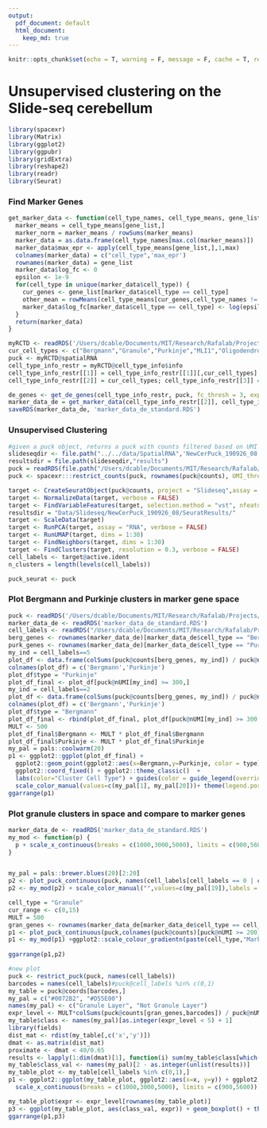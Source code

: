 ```yaml
---
output:  
  pdf_document: default
  html_document:
    keep_md: true
---
```


```r
knitr::opts_chunk$set(echo = T, warning = F, message = F, cache = T, results = 'hide')
```

# Unsupervised clustering on the Slide-seq cerebellum

```r
library(spacexr)
library(Matrix)
library(ggplot2)
library(ggpubr)
library(gridExtra)
library(reshape2)
library(readr)
library(Seurat)
```

### Find Marker Genes

```r

get_marker_data <- function(cell_type_names, cell_type_means, gene_list) {
  marker_means = cell_type_means[gene_list,]
  marker_norm = marker_means / rowSums(marker_means)
  marker_data = as.data.frame(cell_type_names[max.col(marker_means)])
  marker_data$max_epr <- apply(cell_type_means[gene_list,],1,max)
  colnames(marker_data) = c("cell_type",'max_epr')
  rownames(marker_data) = gene_list
  marker_data$log_fc <- 0
  epsilon <- 1e-9
  for(cell_type in unique(marker_data$cell_type)) {
    cur_genes <- gene_list[marker_data$cell_type == cell_type]
    other_mean = rowMeans(cell_type_means[cur_genes,cell_type_names != cell_type])
    marker_data$log_fc[marker_data$cell_type == cell_type] <- log(epsilon + cell_type_means[cur_genes,cell_type]) - log(epsilon + other_mean)
  }
  return(marker_data)
}

myRCTD <- readRDS('/Users/dcable/Documents/MIT/Research/Rafalab/Projects/spacexr/data/Share/scp_rctd_round2/myRCTD_cerebellum_slideseq.rds')
cur_cell_types <- c("Bergmann","Granule","Purkinje","MLI1","Oligodendrocytes")
puck <- myRCTD@spatialRNA
cell_type_info_restr = myRCTD@cell_type_info$info
cell_type_info_restr[[1]] = cell_type_info_restr[[1]][,cur_cell_types]
cell_type_info_restr[[2]] = cur_cell_types; cell_type_info_restr[[3]] = length(cur_cell_types)

de_genes <- get_de_genes(cell_type_info_restr, puck, fc_thresh = 3, expr_thresh = .0001, MIN_OBS = 3)
marker_data_de = get_marker_data(cell_type_info_restr[[2]], cell_type_info_restr[[1]], de_genes)
saveRDS(marker_data_de, 'marker_data_de_standard.RDS')
```

### Unsupervised Clustering

```r
#given a puck object, returns a puck with counts filtered based on UMI threshold and gene list
slideseqdir <- file.path("../../data/SpatialRNA",'NewCerPuck_190926_08')
resultsdir = file.path(slideseqdir,"results")
puck = readRDS(file.path("/Users/dcable/Documents/MIT/Research/Rafalab/Projects/spacexr/data/Share/scp_rctd_round2", "puckCropped_cerebellum_slideseq.RDS"))
puck <- spacexr:::restrict_counts(puck, rownames(puck@counts), UMI_thresh = 100)

target <- CreateSeuratObject(puck@counts, project = "Slideseq",assay = "RNA",min.cells = 0,min.features = 0,names.field = 1,names.delim = "_",meta.data = NULL)
target <- NormalizeData(target, verbose = FALSE)
target <- FindVariableFeatures(target, selection.method = "vst", nfeatures = 2000, verbose = FALSE)
resultsdir = "Data/Slideseq/NewCerPuck_190926_08/SeuratResults/"
target <- ScaleData(target)
target <- RunPCA(target, assay = "RNA", verbose = FALSE)
target <- RunUMAP(target, dims = 1:30)
target <- FindNeighbors(target, dims = 1:30)
target <- FindClusters(target, resolution = 0.3, verbose = FALSE)
cell_labels <- target@active.ident
n_clusters = length(levels(cell_labels))

puck_seurat <- puck
```

### Plot Bergmann and Purkinje clusters in marker gene space

```r
puck <- readRDS('/Users/dcable/Documents/MIT/Research/Rafalab/Projects/spacexr/AnalysisPaper/Results2/puck_seurat.rds')
marker_data_de <- readRDS('marker_data_de_standard.RDS')
cell_labels <- readRDS("/Users/dcable/Documents/MIT/Research/Rafalab/Projects/spacexr/data/Share/Figure1/puck_seurat_labels.rds")
berg_genes <- rownames(marker_data_de)[marker_data_de$cell_type == "Bergmann"]
purk_genes <- rownames(marker_data_de)[marker_data_de$cell_type == "Purkinje"]
my_ind = cell_labels==5
plot_df <- data.frame(colSums(puck@counts[berg_genes, my_ind]) / puck@nUMI[my_ind], colSums(puck@counts[purk_genes, my_ind]) / puck@nUMI[my_ind])
colnames(plot_df) = c('Bergmann','Purkinje')
plot_df$type = "Purkinje"
plot_df_final <- plot_df[puck@nUMI[my_ind] >= 300,]
my_ind = cell_labels==2
plot_df <- data.frame(colSums(puck@counts[berg_genes, my_ind]) / puck@nUMI[my_ind], colSums(puck@counts[purk_genes, my_ind]) / puck@nUMI[my_ind])
colnames(plot_df) = c('Bergmann','Purkinje')
plot_df$type = "Bergmann"
plot_df_final <- rbind(plot_df_final, plot_df[puck@nUMI[my_ind] >= 300,])
MULT <- 500
plot_df_final$Bergmann <- MULT * plot_df_final$Bergmann
plot_df_final$Purkinje <- MULT * plot_df_final$Purkinje
my_pal = pals::coolwarm(20)
p1 <- ggplot2::ggplot(plot_df_final) + 
  ggplot2::geom_point(ggplot2::aes(x=Bergmann,y=Purkinje, color = type),alpha = 0.2,size=1) + 
  ggplot2::coord_fixed() + ggplot2::theme_classic()  +
  labs(color="Cluster Cell Type") + guides(color = guide_legend(override.aes = list(size = 3,alpha=1))) + 
  scale_color_manual(values=c(my_pal[1], my_pal[20]))+ theme(legend.position="top") + xlab('Bergmann Markers') + ylab('Purkinje Markers') + scale_x_continuous(breaks = c(0,30,60), limits = c(0,60)) + scale_y_continuous(breaks = c(0,20,40), limits = c(0,40))
ggarrange(p1)
```

### Plot granule clusters in space and compare to marker genes

```r
marker_data_de <- readRDS('marker_data_de_standard.RDS')
my_mod <- function(p) {
  p + scale_x_continuous(breaks = c(1000,3000,5000), limits = c(900,5600)) + scale_y_continuous(breaks = c(1000,3000,5000), limits = c(1000,4900))+ theme(legend.position="top") + geom_segment(aes(x = 1300, y = 1700, xend = 1684.6, yend = 1700), color = "black")+  theme(axis.title.x=element_blank(),axis.text.x=element_blank(),axis.ticks.x=element_blank(), axis.title.y=element_blank(),axis.text.y=element_blank(),axis.ticks.y=element_blank())
}


my_pal = pals::brewer.blues(20)[2:20]
p2 <- plot_puck_continuous(puck, names(cell_labels[cell_labels == 0 | cell_labels == 1]),  factor(puck@nUMI/puck@nUMI), ylimit = c(0,1))
p2 <- my_mod(p2) + scale_color_manual("",values=c(my_pal[19]),labels = c("Granule Clusters"))  + guides(color = guide_legend(override.aes = list(size = 3,alpha=1)))

cell_type = "Granule"
cur_range <- c(0,15)
MULT = 500
gran_genes <- rownames(marker_data_de[marker_data_de$cell_type == cell_type,])
p1 <- plot_puck_continuous(puck,colnames(puck@counts)[puck@nUMI >= 200],MULT*colSums(puck@counts[gran_genes,])/puck@nUMI, ylimit = cur_range)
p1 <- my_mod(p1) +ggplot2::scale_colour_gradientn(paste(cell_type,"Markers"), colors = my_pal, limits = cur_range, breaks = cur_range)
 
ggarrange(p1,p2)

#new plot
puck <- restrict_puck(puck, names(cell_labels))
barcodes = names(cell_labels)#puck@cell_labels %in% c(0,1)
my_table = puck@coords[barcodes,]
my_pal = c("#0072B2", "#D55E00")
names(my_pal) <- c("Granule Layer", "Not Granule Layer")
expr_level <- MULT*colSums(puck@counts[gran_genes,barcodes]) / puck@nUMI[barcodes]
my_table$class <- names(my_pal)[as.integer(expr_level < 5) + 1]
library(fields)
dist_mat <- rdist(my_table[,c('x','y')])
dmat <- as.matrix(dist_mat)
proximate <- dmat < 40/0.65
results <- lapply(1:dim(dmat)[1], function(i) sum(my_table$class[which(proximate[i,])] == "Granule Layer") > 5)
my_table$class_val <- names(my_pal)[2 - as.integer(unlist(results))]
my_table_plot <- my_table[cell_labels %in% c(0,1),]
p1 <- ggplot2::ggplot(my_table_plot, ggplot2::aes(x=x, y=y)) + ggplot2::geom_point(ggplot2::aes(size = .1, shape=19,color=class_val)) + ggplot2::scale_color_manual("",values = my_pal)+ ggplot2::scale_shape_identity() + ggplot2::theme_classic() + ggplot2::scale_size_identity() + coord_fixed() + theme(legend.position="top")+ guides(colour = guide_legend(override.aes = list(size=2)))+ 
  scale_x_continuous(breaks = c(1000,3000,5000), limits = c(900,5600)) + scale_y_continuous(breaks = c(1000,3000,5000), limits = c(1000,4900))+ geom_segment(aes(x = 1300, y = 1700, xend = 1684.6, yend = 1700), color = "black")+  theme(axis.title.x=element_blank(),axis.text.x=element_blank(),axis.ticks.x=element_blank(), axis.title.y=element_blank(),axis.text.y=element_blank(),axis.ticks.y=element_blank())

my_table_plot$expr <- expr_level[rownames(my_table_plot)]
p3 <- ggplot(my_table_plot, aes(class_val, expr)) + geom_boxplot() + theme_classic() + xlab('') + ylab('Granule Marker Expression') #+ scale_x_discrete(breaks = c('Correct', 'Incorrect'), labels = c('Granule Layer','Not Granule Layer')) #granule marker correct incorrect
ggarrange(p1,p3)
```
